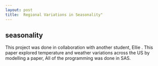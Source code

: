 ```yaml
---
layout: post
title:  Regional Variations in Seasonality"
---
```

## seasonality

This project was done in collaboration with another student, Ellie . This paper explored temperature and weather variations across the US by modelling a paper, <!---paper title---> All of the programming was done in SAS.
<!---insert paper--->